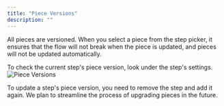 ```yaml
---
title: "Piece Versions"
description: ""
---
```


All pieces are versioned. When you select a piece from the step picker, it ensures that the flow will not break when the piece is updated, and pieces will not be updated automatically.

To check the current step's piece version, look under the step's settings.
![Piece Versions](/resources/screenshots/piece-version-screenshot.png)

<Tip>
To update a step's piece version, you need to remove the step and add it again.
</Tip>

<Warning>
We plan to streamline the process of upgrading pieces in the future.
</Warning>
